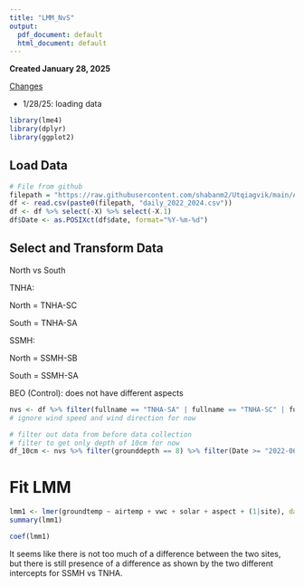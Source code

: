 ```yaml
---
title: "LMM_NvS"
output:
  pdf_document: default
  html_document: default
---
```


**Created January 28, 2025**

[Changes]{.underline}

-   1/28/25: loading data


```r
library(lme4)
library(dplyr)
library(ggplot2)
```

## Load Data

```r
# File from github
filepath = "https://raw.githubusercontent.com/shabanm2/Utqiagvik/main/Analysis_Ready_Data/"
df <- read.csv(paste0(filepath, "daily_2022_2024.csv"))
df <- df %>% select(-X) %>% select(-X.1)
df$Date <- as.POSIXct(df$date, format="%Y-%m-%d")
```

## Select and Transform Data

North vs South

TNHA:

North = TNHA-SC

South = TNHA-SA

SSMH:

North = SSMH-SB

South = SSMH-SA

BEO (Control): does not have different aspects

```r
nvs <- df %>% filter(fullname == "TNHA-SA" | fullname == "TNHA-SC" | fullname == "SSMH-SB" | fullname == "SSMH-SA") %>% select(-c(windspeed, winddir, date)) %>% mutate(aspect = case_when(fullname == "TNHA-SC" | fullname == "SSMH-SB" ~ "North", .default = "South"))
# ignore wind speed and wind direction for now
```


```r
# filter out data from before data collection
# filter to get only depth of 10cm for now
df_10cm <- nvs %>% filter(grounddepth == 8) %>% filter(Date >= "2022-06-19")
```


# Fit LMM

```r
lmm1 <- lmer(groundtemp ~ airtemp + vwc + solar + aspect + (1|site), data = df_10cm)
summary(lmm1)
```

```r
coef(lmm1)
```
It seems like there is not too much of a difference between the two sites, but there is still presence of a difference as shown by the two different intercepts for SSMH vs TNHA.
